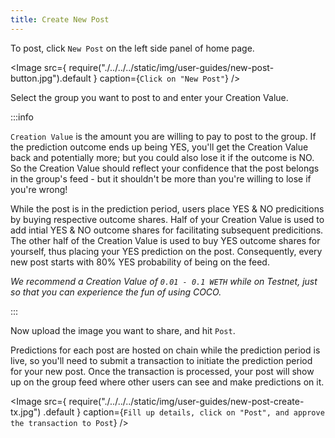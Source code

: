 ```yaml
---
title: Create New Post
---
```



To post, click `New Post` on the left side panel of home page.

<Image
	src={
		require("./../../../static/img/user-guides/new-post-button.jpg").default
	}
	caption={`Click on "New Post"`}
/>

Select the group you want to post to and enter your Creation Value. <br/>

:::info

`Creation Value` is the amount you are willing to pay to post to the group.
If the prediction outcome ends up being YES, you'll get the Creation Value
back and potentially more; but you could also lose it if the outcome is NO.
So the Creation Value should reflect your confidence that the post belongs
in the group's feed - but it shouldn't be more than you're willing to lose
if you're wrong! <br/>

While the post is in the prediction period, users place YES & NO predicitions
by buying respective outcome shares. Half of your Creation Value is used
to add intial YES & NO outcome shares for facilitating subsequent predicitions.
The other half of the Creation Value is used to buy YES outcome shares for yourself,
thus placing your YES prediction on the post. Consequently, every new post starts
with 80% YES probability of being on the feed.

*We recommend a Creation Value of `0.01 - 0.1 WETH` while on Testnet, just so
that you can experience the fun of using COCO.*

:::

Now upload the image you want to share, and hit `Post`.

Predictions for each post are hosted on chain while the prediction period is
live, so you'll need to submit a transaction to initiate the prediction period
for your new post. Once the transaction is processed, your post will show up
on the group feed where other users can see and make predictions on it.

<Image
	src={
		require("./../../../static/img/user-guides/new-post-create-tx.jpg")
			.default
	}
	caption={`Fill up details, click on "Post", and approve the transaction to Post`}
/>
